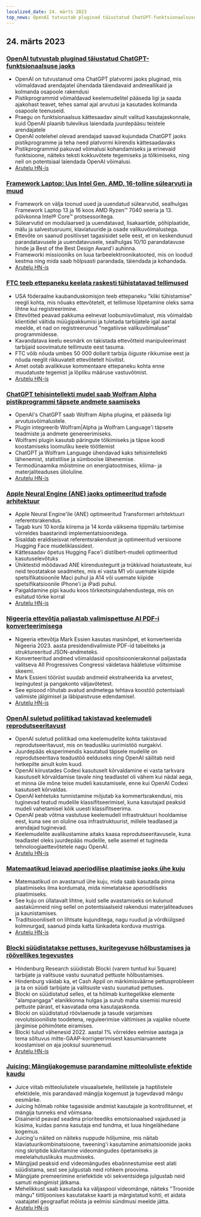 ```yaml
---
localized_date: 24. märts 2023
top_news: OpenAI tutvustab pluginad täiustatud ChatGPT-funktsionaalsuse jaoks
---
```




<CallToAction />

<Steps>

## 24. märts 2023

### [OpenAI tutvustab pluginad täiustatud ChatGPT-funktsionaalsuse jaoks](https://openai.com/blog/chatgpt-plugins)

- OpenAI on tutvustanud oma ChatGPT platvormi jaoks pluginad, mis võimaldavad arendajatel ühendada täiendavaid andmeallikaid ja kolmanda osapoole rakendusi
- Pistikprogrammid võimaldavad keelemudelitel pääseda ligi ja saada ajakohast teavet, tehes samal ajal arvutusi ja kasutades kolmanda osapoole teenuseid.
- Praegu on funktsionaalsus kättesaadav ainult valitud kasutajaskonnale, kuid OpenAI plaanib tulevikus laiendada juurdepääsu teistele arendajatele
- OpenAI ootelehel olevad arendajad saavad kujundada ChatGPT jaoks pistikprogramme ja teha need platvormi kiirendis kättesaadavaks
- Pistikprogrammid pakuvad võimalusi kohandamiseks ja erinevaid funktsioone, näiteks teksti kokkuvõtete tegemiseks ja tõlkimiseks, ning neil on potentsiaal laiendada OpenAI võimalusi.
- [Arutelu HN-is](http://news.ycombinator.com/item?id=35277677)

### [Framework Laptop: Uus Intel Gen, AMD, 16-tolline sülearvuti ja muud](https://frame.work/)

- Framework on välja toonud uued ja uuendatud sülearvutid, sealhulgas Framework Laptop 13 ja 16 koos AMD Ryzen™ 7040 seeria ja 13. põlvkonna Intel® Core™ protsessoritega.
- Sülearvutid on modulaarsed ja uuendatavad, lisakaartide, põhiplaatide, mälu ja salvestusruumi, klaviatuuride ja osade valikuvõimalustega.
- Ettevõte on saanud positiivset tagasisidet selle eest, et on keskendunud parandatavusele ja uuendatavusele, sealhulgas 10/10 parandatavuse hinde ja Best of the Best Design Award'i auhinna.
- Frameworki missiooniks on luua tarbeelektroonikatooted, mis on loodud kestma ning mida saab hõlpsasti parandada, täiendada ja kohandada.
- [Arutelu HN-is](http://news.ycombinator.com/item?id=35277660)

### [FTC teeb ettepaneku keelata raskesti tühistatavad tellimused](https://www.theverge.com/2023/3/23/23652373/ftc-click-to-cancel-subscription-service-dark-patterns-ban)

- USA föderaalne kaubanduskomisjon teeb ettepaneku "kliki tühistamise" reegli kohta, mis nõuaks ettevõtetelt, et tellimuse lõpetamine oleks sama lihtne kui registreerimine.
- Ettevõtted peavad pakkuma eelnevat loobumisvõimalust, mis võimaldab klientidel vältida müügipakkumisi ja tuletada tarbijatele igal aastal meelde, et nad on registreerunud "negatiivse valikuvõimaluse" programmidesse.
- Kavandatava keelu eesmärk on takistada ettevõtteid manipuleerimast tarbijaid soovimatute tellimuste eest tasuma.
- FTC võib nõuda umbes 50 000 dollarit tarbija õiguste rikkumise eest ja nõuda reeglit rikkuvatelt ettevõtetelt hüvitist.
- Amet ootab avalikkuse kommentaare ettepaneku kohta enne muudatuste tegemist ja lõpliku määruse vastuvõtmist.
- [Arutelu HN-is](http://news.ycombinator.com/item?id=35274519)

### [ChatGPT tehisintellekti mudel saab Wolfram Alpha pistikprogrammi täpsete andmete saamiseks](https://writings.stephenwolfram.com/2023/03/chatgpt-gets-its-wolfram-superpowers/)

- OpenAI's ChatGPT saab Wolfram Alpha plugina, et pääseda ligi arvutusvõimalustele.
- Plugin integreerib Wolfram|Alpha ja Wolfram Language'i täpsete teadmiste ja andmete genereerimiseks.
- Wolframi plugin kasutab päringute tõlkimiseks ja täpse koodi koostamiseks loomuliku keele töötlemist
- ChatGPT ja Wolfram Language ühendavad kaks tehisintellekti lähenemist, statistilise ja sümboolse lähenemise.
- Termodünaamika mõistmine on energiatootmises, kliima- ja materjaliteaduses ülioluline.
- [Arutelu HN-is](http://news.ycombinator.com/item?id=35277925)

### [Apple Neural Engine (ANE) jaoks optimeeritud trafode arhitektuur](https://github.com/apple/ml-ane-transformers)

- Apple Neural Engine'ile (ANE) optimeeritud Transformeri arhitektuuri referentsrakendus.
- Tagab kuni 10 korda kiirema ja 14 korda väiksema tippmälu tarbimise võrreldes baastarindi implementatsioonidega.
- Sisaldab eraldiseisvat referentsrakendust ja optimeeritud versioone Hugging Face mudeliklassidest.
- Kättesaadav õpetus Hugging Face'i distilbert-mudeli optimeeritud kasutuselevõtuks
- Ühiktestid mõõdavad ANE kiirendustegurit ja trükkivad hoiatusteate, kui neid teostatakse seadmetes, mis ei vasta M1 või uuemate kiipide spetsifikatsioonile Maci puhul ja A14 või uuemate kiipide spetsifikatsioonile iPhone'i ja iPadi puhul.
- Paigaldamine pipi kaudu koos tõrkeotsingulahendustega, mis on esitatud tõrke korral
- [Arutelu HN-is](http://news.ycombinator.com/item?id=35282325)

### [Nigeeria ettevõtja paljastab valimispettuse AI PDF-i konverteerimisega](https://markessien.com/posts/drama_of_transcription/)

- Nigeeria ettevõtja Mark Essien kasutas masinõpet, et konverteerida Nigeeria 2023. aasta presidendivalimiste PDF-id tabeliteks ja struktureeritud JSON-andmeteks.
- Konverteeritud andmed võimaldasid opositsioonierakonnal paljastada valitseva All Progressives Congressi väidetava hääletuse võltsimise skeemi.
- Mark Essieni tööriist suudab andmeid ekstraheerida ka arvetest, lepingutest ja pangakonto väljavõtetest.
- See episood rõhutab avatud andmetega tehtava koostöö potentsiaali valimiste jälgimisel ja läbipaistvuse edendamisel.
- [Arutelu HN-is](http://news.ycombinator.com/item?id=35272227)

### [OpenAI suletud poliitikad takistavad keelemudeli reprodutseeritavust](https://aisnakeoil.substack.com/p/openais-policies-hinder-reproducible)

- OpenAI suletud poliitikad oma keelemudelite kohta takistavad reprodutseeritavust, mis on teadusliku uurimistöö nurgakivi.
- Juurdepääs eksperimendis kasutatud täpsele mudelile on reprodutseeritava teadustöö eelduseks ning OpenAI säilitab neid hetkepilte ainult kolm kuud.
- OpenAI kiirustades Codexi kasutuselt kõrvaldamine ei vasta tarkvara kasutuselt kõrvaldamise tavale ning teadlastel oli vähem kui nädal aega, et minna üle mõne teise mudeli kasutamisele, enne kui OpenAI Codexi kasutuselt kõrvaldas.
- OpenAI kehtetuks tunnistamine mõjutab ka kommertsrakendusi, mis tuginevad teatud mudelile klassifitseerimisel, kuna kasutajad peaksid mudeli vahetamisel kõik uuesti klassifitseerima.
- OpenAI peab võtma vastutuse keelemudeli infrastruktuuri hooldamise eest, kuna see on oluline osa infrastruktuurist, millele teadlased ja arendajad tuginevad.
- Keelemudelite avalikustamine aitaks kaasa reprodutseeritavusele, kuna teadlastel oleks juurdepääs mudelile, selle asemel et tugineda tehnoloogiaettevõtetele nagu OpenAI.
- [Arutelu HN-is](http://news.ycombinator.com/item?id=35269304)

### [Matemaatikud leiavad aperiodilise plaatimise jaoks ühe kuju](https://www.newscientist.com/article/2365363-mathematicians-discover-shape-that-can-tile-a-wall-and-never-repeat/)

- Matemaatikud on avastanud ühe kuju, mida saab kasutada pinna plaatimiseks ilma kordumata, mida nimetatakse aperiodiliseks plaatimiseks.
- See kuju on üllatavalt lihtne, kuid selle avastamiseks on kulunud aastakümneid ning sellel on potentsiaalseid rakendusi materjaliteaduses ja kaunistamises.
- Traditsiooniliselt on lihtsate kujunditega, nagu ruudud ja võrdkülgsed kolmnurgad, saanud pinda katta lünkadeta korduva mustriga.
- [Arutelu HN-is](http://news.ycombinator.com/item?id=35273707)

### [Blocki süüdistatakse pettuses, kuritegevuse hõlbustamises ja röövellikes tegevustes](https://hindenburgresearch.com/block/)

- Hindenburg Research süüdistab Blocki (varem tuntud kui Square) tarbijate ja valitsuse vastu suunatud pettuste hõlbustamises.
- Hindenburg väidab ka, et Cash Appil on märkimisväärne pettusprobleem ja ta on süüdi tarbijate ja valitsuste vastu suunatud pettuses.
- Blocki on süüdistatud selles, et ta hõlmab kuritegelikke elemente "alampangaga" elanikkonna hulgas ja surub maha sisemisi muresid pettuste pärast, et kasvatada oma kasutajaskonda.
- Blocki on süüdistatud röövlaenude ja tasude varjamises revolutsiooniliste toodetena, reguleerimise vältimises ja vajalike nõuete järgimise põhimõtete eiramises.
- Blocki tulud vähenesid 2022. aastal 1% võrreldes eelmise aastaga ja tema sõltuvus mitte-GAAP-korrigeerimisest kasumiaruannete koostamisel on aja jooksul suurenenud.
- [Arutelu HN-is](http://news.ycombinator.com/item?id=35273782)

### [Juicing: Mängijakogemuse parandamine mitteoluliste efektide kaudu](https://garden.bradwoods.io/notes/design/juice)

- Juice viitab mitteolulistele visuaalsetele, helilistele ja haptilistele efektidele, mis parandavad mängija kogemust ja tugevdavad mängu eesmärke.
- Juicing hõlmab rohke tagasiside andmist kasutajale ja kontrollitunnet, et mängija tunneks end võimsana.
- Disainerid peavad seadma prioriteediks emotsionaalsed vajadused ja küsima, kuidas panna kasutaja end tundma, et luua hingelähedane kogemus.
- Juicing'u näited on näiteks nuppude hõljumine, mis näitab klaviatuurikombinatsioone, tweening'i kasutamine animatsioonide jaoks ning skriptide käivitamine videomängudes õpetamiseks ja meelelahutuslikuks muutmiseks.
- Mängijad peaksid end videomängudes ebaõnnestumise eest alati süüdistama, sest see julgustab neid rohkem proovima.
- Mängijate premeerimine eriefektide või sekventsidega julgustab neid samuti mängimist jätkama.
- Mehelikkust saab kasutada ka väljaspool videomänge, näiteks "Troonide mängu" tiitlijoonises kasutatakse kaarti ja märgistatud kohti, et aidata vaatajatel geograafiat mõista ja eelmisi sündmusi meelde jätta.
- [Arutelu HN-is](http://news.ycombinator.com/item?id=35273139)

</Steps>
